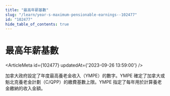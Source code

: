 ```yaml
---
title: "最高年薪基數"
slug: "/learn/year-s-maximum-pensionable-earnings--102477"
id: "102477"
hide_table_of_contents: true
---
```



# 最高年薪基數

<ArticleMeta id={102477} updatedAt={'2023-09-26 13:59:00'} />
<div className='border-solid border-b border-t-0 my-4 border-[var(--ifm-color-gray-300)]' />

加拿大政府設定了年度最高養老金收入（YMPE）的數字。YMPE 確定了加拿大或魁北克養老金計劃（C/QPP）的繳費基數上限。YMPE 指定了每年用於計算養老金繳納的收入金額。
